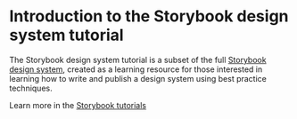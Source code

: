 
<Meta title='Design System/Introduction' />

# Introduction to the Storybook design system tutorial

The Storybook design system tutorial is a subset of the full [Storybook design system](https://github.com/storybookjs/design-system/), created as a learning resource for those interested in learning how to write and publish a design system using best practice techniques.

Learn more in the [Storybook tutorials](https://storybook.js.org/tutorials/)
